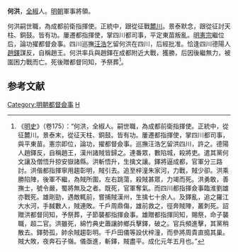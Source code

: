 '''何洪'''，[[全椒|全椒]]人。[[明朝|明朝]]軍事將領。

何洪嗣世職，為成都前衛指揮使。正統中，跟從征戰[[麓川|麓川]]。景泰默念，跟從征討天柱、銅鼓。皆有功。屢遷都指揮使，掌四川都司事，平定東苗叛亂。[[明憲宗|明憲宗]]繼位后，論功擢都督僉事。四川巡撫[[汪浩|汪浩]]乞留何洪在四川，后經批准。恰逢四川德陽人[[趙鐸|趙鐸]]謀反，自稱趙王。何洪率兵與趙鐸在成都附近大戰，獲勝，后因後繼無力，被圍困力戰而亡。死後贈都督同知，予祭葬<ref>《[[明史|明史]]》（卷175）：“何洪，全椒人。嗣世職，為成都前衛指揮使。正統中，從征麓川。景泰末，從征天柱、銅鼓。皆有功。屢遷都指揮使，掌四川都司事，與平東苗。憲宗即位，論功，擢都督僉事。巡撫汪浩乞留洪四川，許之。德陽人趙鐸反，自稱趙王，漢州諸賊皆歸之。連番眾，數陷城，殺將吏。遣其黨何文讓及僧悟升掠安嶽諸縣。洪斬悟升，生擒文讓。鐸將逼成都，官軍分三路討。洪偕都指揮寧用趨彰明，賊引去。追至梓潼朱家河，力戰，賊少卻。洪乘勝陷陣，後軍不繼，為賊所圍，左右跳蕩，殺賊甚眾，力竭而死。洪勇敢，善撫士，號令嚴，蜀將無及之者。既死，官軍奪氣。而四川都指揮僉事臨淮劉雄亦戰死。雄剛勁，遇敵輒前，嘗捕賊漢州，生擒七十余人。及鐸亂，追之羅江大水河，手馘數人，賊連敗。千戶周鼎傷，雄前救之，徑奔賊陣，叢刺死。詔贈洪都督同知，予祭葬，子節襲都指揮僉事。雄贈都指揮同知，賜祭，命子襲職，超二官。洪雖死，綿竹典史蕭讓帥鄉兵擊鐸，破之。官兵頻進擊，其黨稍散去。鐸勢孤，帥余賊趨彰明。千戶田儀等設伏梓潼，而參將周貴直搗其巢。賊大敗，夜奔石子嶺。儀亟進，斬鐸，賊盡平。成化元年五月也。”</ref>。

==参考文献==
{{wikisource|明史/卷175}}
<div class="references-small">
<references />
</div>

{{明朝人物小作品}}

[[Category:明朝都督僉事|Category:明朝都督僉事]]
[[Category:何姓|H]]